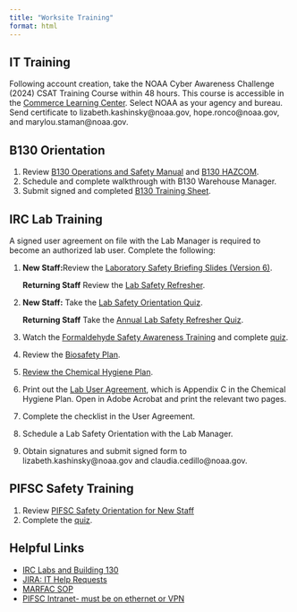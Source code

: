 ```yaml
---
title: "Worksite Training"
format: html
---
```


## IT Training

Following account creation, take the NOAA Cyber Awareness Challenge (2024) CSAT Training Course within 48 hours. This course is accessible in the [Commerce Learning Center](https://doc.csod.com/client/doc/default.aspx){target="_blank"}. Select NOAA as your agency and bureau. Send certificate to lizabeth.kashinsky\@noaa.gov, hope.ronco\@noaa.gov, and marylou.staman\@noaa.gov.

## B130 Orientation

1.  Review [B130 Operations and Safety Manual](https://docs.google.com/document/d/1pxLHU5h5ZJVFUV_oFnWiT6xChJVxrHu_1cKWpEbxP3M/edit?usp=drive_link){.external target="_blank"} and [B130 HAZCOM](https://docs.google.com/presentation/d/19Gjx0wf3lpIJbPrY_MM6rmala9A0BZICOpbgX_4YYZw/edit?usp=drive_link){.external target="_blank"}.
2.  Schedule and complete walkthrough with B130 Warehouse Manager.
3.  Submit signed and completed [B130 Training Sheet](https://docs.google.com/document/d/1bXpfzask-ZBk4dFhgJK8Fyk_KqSVhMdWFC9cAmUgJmc/edit?usp=drive_link){.external target="_blank"}.

## IRC Lab Training

A signed user agreement on file with the Lab Manager is required to become an authorized lab user. Complete the following:

1.  **New Staff:**Review the [Laboratory Safety Briefing Slides (Version 6)](https://docs.google.com/presentation/d/1ey4m6rBtt3Dqd61iKIFp5CFH9tVJhUS9bB6FCj41IgA/edit#slide=id.g3226f387574_2_63){.external target="_blank"}. 

    **Returning Staff** Review the [Lab Safety Refresher](https://docs.google.com/presentation/d/1ey4m6rBtt3Dqd61iKIFp5CFH9tVJhUS9bB6FCj41IgA/edit#slide=id.g3226f387574_2_63){.external target="_blank"}.
2.  **New Staff:** Take the [Lab Safety Orientation Quiz](https://docs.google.com/forms/d/e/1FAIpQLSelZvriX8MqEMF5UTJIctc15pbKi6zn_2K8C2LFFc8NYvWN_Q/viewform?c=0&w=1){.external target="_blank"}.
    
    **Returning Staff** Take the [Annual Lab Safety Refresher Quiz](https://docs.google.com/forms/d/e/1FAIpQLSeLAt5cZjXwzDJlVCMLq-LUgxbWG8EgiMUO3XpgBXwcg_6bmA/viewform){.external target="_blank"}.
3.  Watch the [Formaldehyde Safety Awareness Training](https://drive.google.com/file/d/1pP7nP1eGLUA5sa__geD24608y7CpEWPw/view){.external target="_blank"} and complete [quiz](https://docs.google.com/forms/d/e/1FAIpQLSejBGZm-5f0JHDgxjUlY0uJJi6K-WiMyoBaQJaN8uY2MNlMew/viewform){.external target="_blank"}.
3.  Review the [Biosafety Plan](https://sites.google.com/noaa.gov/pifsc-labs/bio-chem-labs/biosafety-plan){.external target="_blank"}.
4.  [Review the Chemical Hygiene Plan](https://sites.google.com/noaa.gov/pifsc-labs/bio-chem-labs/chp){.external target="_blank"}.
5.  Print out the [Lab User Agreement](https://docs.google.com/document/d/15EfBEdMe47GsK4E_0zkZLj9_dKu-xfRM8InxwbF-rQ8/edit?tab=t.0#heading=h.1302m92){.external target="_blank"}, which is Appendix C in the Chemical Hygiene Plan. Open in Adobe Acrobat and print the relevant two pages.
6.  Complete the checklist in the User Agreement.
7.  Schedule a Lab Safety Orientation with the Lab Manager.
8.  Obtain signatures and submit signed form to lizabeth.kashinsky\@noaa.gov and claudia.cedillo\@noaa.gov.

## PIFSC Safety Training

1.  Review [PIFSC Safety Orientation for New Staff](https://docs.google.com/document/d/1ii6HU5gPcJ7-Hy1G6e2WI7xDfkFhfCGIDjrpacj6O1w/edit?usp=sharing){.external target="_blank"}
2.  Complete the [quiz](https://docs.google.com/forms/d/e/1FAIpQLSffRmUCu7JO2c60m8_L5gO8AcIV4bPNohGO9DxytEmmOM8IiA/viewform?c=0&w=1){.external target="_blank"}.

## Helpful Links

-   [IRC Labs and Building 130](https://sites.google.com/noaa.gov/pifsc-labs){.external target="_blank"}
-   [JIRA: IT Help Requests](https://apps-st.fisheries.noaa.gov/jirasm/servicedesk/customer/portal/4/user/login?destination=portal%2F4){.external target="_blank"}
-   [MARFAC SOP](https://docs.google.com/document/d/1pdmb4r6L-SWFT0VO6FskY2gjH7Fc4F4CHoV-S3OlEOQ/edit){.external target="_blank"}
-   [PIFSC Intranet- must be on ethernet or VPN](https://sites.google.com/noaa.gov/pifsc-intranet/home){.external target="_blank"}